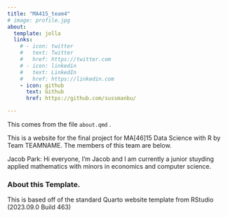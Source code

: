 ```yaml
---
title: "MA415_team4"
# image: profile.jpg
about:
  template: jolla
  links:
    # - icon: twitter
    #   text: Twitter
    #   href: https://twitter.com
    # - icon: linkedin
    #   text: LinkedIn
    #   href: https://linkedin.com
    - icon: github
      text: Github
      href: https://github.com/sussmanbu/

---
```



This comes from the file `about.qmd`
.

This is a website for the final project for MA[46]15 Data Science with R by Team TEAMNAME.
The members of this team are below.

Jacob Park:
Hi everyone, I'm Jacob and I am currently a junior stuyding applied mathematics with minors in economics and computer science.

### About this Template.

This is based off of the standard Quarto website template from RStudio (2023.09.0 Build 463)

